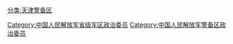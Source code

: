 [[分类:天津警备区|分类:天津警备区]]
[[Category:中国人民解放军省级军区政治委员|Category:中国人民解放军省级军区政治委员]]
[[Category:中国人民解放军警备区政治委员|Category:中国人民解放军警备区政治委员]]